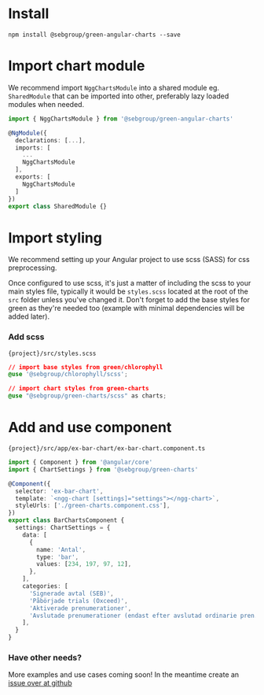 
<Meta title="Get started" />

# Install

```
npm install @sebgroup/green-angular-charts --save
```

# Import chart module
We recommend import `NggChartsModule` into a shared module eg. `SharedModule` that can be imported into other, preferably lazy loaded modules when needed.
```ts
import { NggChartsModule } from '@sebgroup/green-angular-charts'

@NgModule({
  declarations: [...],
  imports: [
    ...
    NggChartsModule
  ],
  exports: [
    NggChartsModule
  ]
})
export class SharedModule {}
```

# Import styling
We recommend setting up your Angular project to use scss (SASS) for css preprocessing.

Once configured to use scss, it's just a matter of including the scss to your main styles file, typically it would be `styles.scss` located at the root of the `src` folder unless you've changed it.
Don't forget to add the base styles for green as they're needed too (example with minimal dependencies will be added later).

### Add scss
`{project}/src/styles.scss`

```css
// import base styles from green/chlorophyll
@use '@sebgroup/chlorophyll/scss';

// import chart styles from green-charts
@use "@sebgroup/green-charts/scss" as charts;
```

# Add and use component
`{project}/src/app/ex-bar-chart/ex-bar-chart.component.ts`

```ts
import { Component } from '@angular/core'
import { ChartSettings } from '@sebgroup/green-charts'

@Component({
  selector: 'ex-bar-chart',
  template: `<ngg-chart [settings]="settings"></ngg-chart>`,
  styleUrls: ['./green-charts.component.css'],
})
export class BarChartsComponent {
  settings: ChartSettings = {
    data: [
      {
        name: 'Antal',
        type: 'bar',
        values: [234, 197, 97, 12],
      },
    ],
    categories: [
      'Signerade avtal (SEB)',
      'Påbörjade trials (Oxceed)',
      'Aktiverade prenumerationer',
      'Avslutade prenumerationer (endast efter avslutad ordinarie pren.)',
    ],
  }
}
```

### Have other needs?
More examples and use cases coming soon! In the meantime create an [issue over at github](https://github.com/sebgroup/green/issues)


